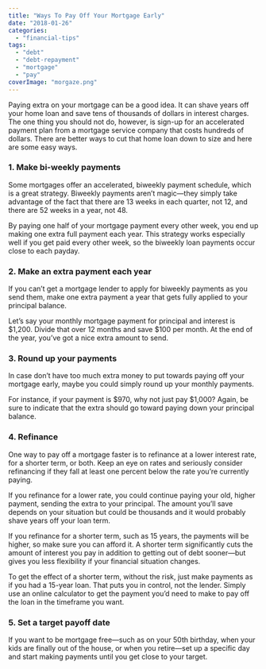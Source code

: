 ```yaml
---
title: "Ways To Pay Off Your Mortgage Early"
date: "2018-01-26"
categories: 
  - "financial-tips"
tags: 
  - "debt"
  - "debt-repayment"
  - "mortgage"
  - "pay"
coverImage: "morgaze.png"
---
```


Paying extra on your mortgage can be a good idea. It can shave years off your home loan and save tens of thousands of dollars in interest charges. The one thing you should not do, however, is sign-up for an accelerated payment plan from a mortgage service company that costs hundreds of dollars. There are better ways to cut that home loan down to size and here are some easy ways.

### **1\. Make bi-weekly payments**

Some mortgages offer an accelerated, biweekly payment schedule, which is a great strategy. Biweekly payments aren’t magic—they simply take advantage of the fact that there are 13 weeks in each quarter, not 12, and there are 52 weeks in a year, not 48.

By paying one half of your mortgage payment every other week, you end up making one extra full payment each year. This strategy works especially well if you get paid every other week, so the biweekly loan payments occur close to each payday.

### **2\. Make an extra payment each year**

If you can’t get a mortgage lender to apply for biweekly payments as you send them, make one extra payment a year that gets fully applied to your principal balance.

Let’s say your monthly mortgage payment for principal and interest is $1,200. Divide that over 12 months and save $100 per month. At the end of the year, you’ve got a nice extra amount to send.

### **3\. Round up your payments**

In case don’t have too much extra money to put towards paying off your mortgage early, maybe you could simply round up your monthly payments.

For instance, if your payment is $970, why not just pay $1,000? Again, be sure to indicate that the extra should go toward paying down your principal balance.

### **4\. Refinance**

One way to pay off a mortgage faster is to refinance at a lower interest rate, for a shorter term, or both. Keep an eye on rates and seriously consider refinancing if they fall at least one percent below the rate you’re currently paying.

If you refinance for a lower rate, you could continue paying your old, higher payment, sending the extra to your principal. The amount you’ll save depends on your situation but could be thousands and it would probably shave years off your loan term.

If you refinance for a shorter term, such as 15 years, the payments will be higher, so make sure you can afford it. A shorter term significantly cuts the amount of interest you pay in addition to getting out of debt sooner—but gives you less flexibility if your financial situation changes.

To get the effect of a shorter term, without the risk, just make payments as if you had a 15-year loan. That puts you in control, not the lender. Simply use an online calculator to get the payment you’d need to make to pay off the loan in the timeframe you want.

### **5\. Set a target payoff date**

If you want to be mortgage free—such as on your 50th birthday, when your kids are finally out of the house, or when you retire—set up a specific day and start making payments until you get close to your target.
